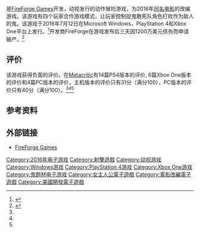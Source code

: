 {{noteTA
| G1=Games
}}
{{Infobox video game
|title       = 捉鬼敢死队
|image       = 
|caption     =
|developer   = [[Fireforge|FireForge Games]]
|publisher   = [[动视|动视]]
|distributor = Sony Pictures Consumer Products
|writer      = [[Jordana_Arkin|Jordana Arkin]]
|composer    = [[Grant_Kirkhope|Grant Kirkhope]]
|director    = [[Chris_Tremmel|Chris Tremmel]]
|series      = 捉鬼敢死队系列
|engine      = [[虚幻引擎|虚幻4引擎]]
|released    = 2016年7月12日
|genre       = 动作冒险游戏
|modes       = 单人模式，多人模式
|platforms   = [[Microsoft_Windows|Microsoft Windows]], [[PlayStation_4|PlayStation 4]], [[Xbox_One|Xbox One]]
}}

{{vgname|捉鬼敢死队|en=Ghostbusters|cn=捉鬼敢死队|tw=魔鬼剋星}}是[[Fireforge|FireForge Games]]开发，动视发行的动作冒险游戏，为2016年[[魔鬼剋星_(2016年電影)|同名电影]]的改编游戏。该游戏有四个玩家合作游戏模式，让玩家控制捉鬼敢死队角色打败作为敌人的鬼。该游戏于2016年7月12日在Microsoft Windows，PlayStation 4和Xbox One平台上发行。<ref>{{cite web|last1=McWhertor|first1=Michael|title=The new Ghostbusters video game won't feature the new cast (or the old one)|url=http://www.polygon.com/2016/4/14/11433572/ghostbusters-2016-video-game|website=Polygon|accessdate=2016-05-22|date=2016-04-14|archive-date=2020-11-08|archive-url=https://web.archive.org/web/20201108093826/http://www.polygon.com/2016/4/14/11433572/ghostbusters-2016-video-game|dead-url=no}}</ref>开发商FireForge在游戏发布后三天因1200万美元债务而申请破产。<ref name="NZGamer">{{Cite web |url=http://nzgamer.com/news/10380/ghostbusters-developer-fireforge-goes-bankrupt.html |title=存档副本 |access-date=2016-08-02 |archive-url=https://web.archive.org/web/20160802210028/http://nzgamer.com/news/10380/ghostbusters-developer-fireforge-goes-bankrupt.html |archive-date=2016-08-02 |dead-url=yes }}</ref>

==评价==
{{Video game reviews
| title =评价
| MC = PC: 40/100<ref name="Metacritic PC">{{cite web |url=http://www.metacritic.com/game/pc/ghostbusters |title=Ghostbusters (PC) |accessdate=2016-07-20 |publisher=[[Metacritic|Metacritic]] |archive-date=2016-08-20 |archive-url=https://web.archive.org/web/20160820060619/http://www.metacritic.com/game/pc/ghostbusters |dead-url=no }}</ref><br> PS4: 31/100<ref name="Metacritic PS4">{{cite web |url=http://www.metacritic.com/game/playstation-4/ghostbusters |title=Ghostbusters (PS4) |accessdate=2016-07-22 |publisher=Metacritic |archive-date=2016-08-06 |archive-url=https://web.archive.org/web/20160806000724/http://www.metacritic.com/game/playstation-4/ghostbusters |dead-url=no }}</ref><br> XONE: 31/100<ref name="Metacritic Xbox One">{{cite web |url=http://www.metacritic.com/game/xbox-one/ghostbusters |title=Ghostbusters (XONE) |accessdate=2016-07-27 |publisher=Metacritic |archive-date=2016-07-31 |archive-url=https://web.archive.org/web/20160731025651/http://www.metacritic.com/game/xbox-one/ghostbusters |dead-url=no }}</ref>
<!-- Reviewers -->
|IGN = PC: 4.4/10<ref name="IGN PC Review">{{cite web|last1=Hafer|first1=TJ|title=Ghostbusters Review - A Generic, Unchallenging Shooter That’s Barely Even A Tie-in.|url=http://ca.ign.com/articles/2016/07/16/ghostbusters-the-game-review|website=IGN|publisher=Ziff Davis LLC.|accessdate=2016-07-16}}</ref>
| GameSpot = 3/10<ref name="GameSpot Review">{{cite web|last1=D'Aprile|first1=Jason|title=Ghostbusters Review|url=http://www.gamespot.com/reviews/ghostbusters-review/1900-6416480/|website=GameSpot|publisher=CBS Interactive Inc.|accessdate=2016-07-16|archive-date=2020-11-22|archive-url=https://web.archive.org/web/20201122151944/https://www.gamespot.com/reviews/ghostbusters-review/1900-6416480/|dead-url=no}}</ref>
| GI = PS4: 4/10<ref name="Game Informer Review">{{cite web|last1=Shea|first1=Brian|title=Ghostbusters (2016)|url=http://www.gameinformer.com/games/ghostbusters_2016/b/playstation4/archive/2016/07/15/ghostbusters-video-game-2016-game-informer-review.aspx|website=Game Informer|publisher=GameStop Network|accessdate=2016-07-16|archive-date=2021-03-18|archive-url=https://web.archive.org/web/20210318163730/https://www.gameinformer.com/games/ghostbusters_2016/b/playstation4/archive/2016/07/15/ghostbusters-video-game-2016-game-informer-review.aspx|dead-url=no}}</ref>
| Poly = 2/10<ref name="Polygon Review">{{cite web|last1=McElroy|first1=Justin|title=Ghostbusters (2016) Review|url=http://www.polygon.com/2016/7/12/12167508/ghostbusters-2016-video-game-review-xbox-one-ps4-pc|website=Polygon|publisher=Vox Media|accessdate=2016-07-16|archive-date=2020-11-08|archive-url=https://web.archive.org/web/20201108115208/http://www.polygon.com/2016/7/12/12167508/ghostbusters-2016-video-game-review-xbox-one-ps4-pc|dead-url=no}}</ref>
| rev1 = ''[[Digital_Spy|Digital Spy]]''
| rev1Score = {{Rating|2|5}}<ref name="Digital Spy Review">{{cite web|title=Ghostbusters game review: Activision's movie blaster proves that bustin' can make you feel bad|url=http://www.digitalspy.com/gaming/review/a801518/activision-ghostbusters-review/http://www.digitalspy.com/gaming/review/a801518/activision-ghostbusters-review/|website=Digital Spy|publisher=Hearst UK Entertainment Network|accessdate=2016-07-16}}</ref>
| rev2 = ''[[Cheat_Code_Central|Cheat Code Central]]''
| rev2Score  = 2.8/5.0<ref name="Cheat Code Central Review">{{cite web|last1=Cunningham|first1=Becky|title=Ghostbusters Review - Ghostbusters Review|url=http://www.cheatcc.com/ps4/rev/ghostbusters2016review.html|website=Cheat Code Central|publisher=Cheat Code Central|accessdate=2016-07-16|archive-date=2020-09-19|archive-url=https://web.archive.org/web/20200919073631/https://www.cheatcc.com/ps4/rev/ghostbusters2016review.html|dead-url=no}}</ref>
| rev3 = ''PlayStation LifeStyle''
| rev3Score = PS4: 3/10<ref name="PlayStation LifeStyle Review">{{cite web|last1=Treese|first1=Tyler|title=Ghostbusters Review – Stop Calling (PS4)|url=http://www.playstationlifestyle.net/2016/07/15/ghostbusters-ps4-review-stop-calling-ps4/#/slide/1|website=PlayStation LifeStyle|publisher=CraveOnline Media, LLC.|accessdate=2016-07-16|archive-date=2020-12-03|archive-url=https://web.archive.org/web/20201203172659/https://www.playstationlifestyle.net/2016/07/15/ghostbusters-ps4-review-stop-calling-ps4/#/slide/1|dead-url=no}}</ref>
| rev4 = ''Gaming Age''
| rev4Score = PS4: C+<br> XONE: C+ <ref name="Gaming Age Review">{{cite web|last1=Dunlap|first1=Chris|title=Ghostbusters review for PS4, Xbox One|url=http://www.gaming-age.com/2016/07/ghostbusters-review-ps4-xbox-one/|website=Gaming Age|publisher=Gaming Age|accessdate=2016-07-16|archive-date=2021-01-22|archive-url=https://web.archive.org/web/20210122191300/https://gaming-age.com/2016/07/ghostbusters-review-ps4-xbox-one/|dead-url=no}}</ref>
}}

该游戏获得负面的评价。在[[Metacritic|Metacritic]]有14篇PS4版本的评价, 6篇Xbox One版本的评价和4篇PC版本的评价，主机版本的评价只有31分（满分100），PC版本的评价只有40分（满分100）。<ref name="Metacritic PC"/><ref name="Metacritic PS4"/><ref name="Metacritic Xbox One"/>

==参考资料==
{{reflist|30em}}

==外部链接==
*[https://web.archive.org/web/20160605205535/http://fireforgegames.com/ FireForge Games]
{{Ghostbusters}}

{{DEFAULTSORT:Ghostbusters 2016 video game}}
[[Category:2016年电子游戏|Category:2016年电子游戏]]
[[Category:射擊遊戲|Category:射擊遊戲]]
[[Category:动视游戏|Category:动视游戏]]
[[Category:Windows游戏|Category:Windows游戏]]
[[Category:PlayStation_4游戏|Category:PlayStation 4游戏]]
[[Category:Xbox_One游戏|Category:Xbox One游戏]]
[[Category:鬼题材电子游戏|Category:鬼题材电子游戏]]
[[Category:女主人公電子遊戲|Category:女主人公電子遊戲]]
[[Category:電影改編電子遊戲|Category:電影改編電子遊戲]]
[[Category:美國開發電子遊戲|Category:美國開發電子遊戲]]